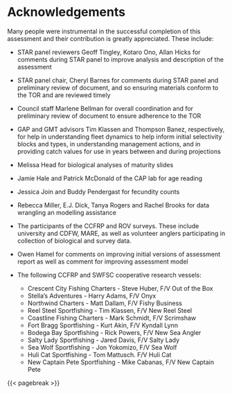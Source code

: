 # Acknowledgements {#sec-acknowledgements}

Many people were instrumental in the successful completion of this assessment and their contribution is greatly appreciated. These include: 

* STAR panel reviewers Geoff Tingley, Kotaro Ono, Allan Hicks for comments during STAR panel to improve analysis and description of the assessment

* STAR panel chair, Cheryl Barnes for comments during STAR panel and preliminary review of document, and so ensuring materials conform to the TOR and are reviewed timely

* Council staff Marlene Bellman for overall coordination and for preliminary review of document to ensure adherence to the TOR

* GAP and GMT advisors Tim Klassen and Thompson Banez, respectively, for help in understanding fleet dynamics to help inform initial selectivity blocks and types, in understanding management actions, and in providing catch values for use in years between and during projections

* Melissa Head for biological analyses of maturity slides

* Jamie Hale and Patrick McDonald of the CAP lab for age reading

* Jessica Join and Buddy Pendergast for fecundity counts        

* Rebecca Miller, E.J. Dick, Tanya Rogers and Rachel Brooks for data wrangling an modelling assistance

* The participants of the CCFRP and ROV surveys. These include university and CDFW, MARE, as well as volunteer anglers participating in collection of biological and survey data.

* Owen Hamel for comments on improving initial versions of assessment report as well as comment for improving assessment model 

* The following CCFRP and SWFSC cooperative research vessels:
    + Crescent City Fishing Charters - Steve Huber, F/V Out of the Box
    + Stella's Adventures - Harry Adams, F/V Onyx
    + Northwind Charters - Matt Dallam, F/V Fishy Business
    + Reel Steel Sportfishing - Tim Klassen, F/V New Reel Steel
    + Coastline Fishing Charters - Mark Schmidt, F/V Scrimshaw 
    + Fort Bragg Sportfishing - Kurt Akin, F/V Kyndall Lynn
    + Bodega Bay Sportfishing - Rick Powers, F/V New Sea Angler
    + Salty Lady Sportfishing - Jared Davis, F/V Salty Lady
    + Sea Wolf Sportfishing - Jon Yokomizo, F/V Sea Wolf
    + Huli Cat Sportfishing - Tom Mattusch. F/V Huli Cat
    + New Captain Pete Sportfishing - Mike Cabanas, F/V New Captain Pete

{{< pagebreak >}}

